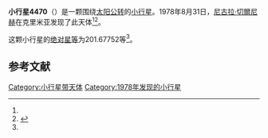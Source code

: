{{Infobox planet
| bgcolour = #FFFFC0
| name = 4470 Sergeev-Censkij
| symbol = 
| image = 
| caption = 
| discovery = yes
| discovery_ref = 
| discoverer = [[尼古拉·切爾尼赫|尼古拉·切爾尼赫]]
| discovery_site = [[克里米亚|克里米亚]] 
| discovered = 1978年8月31日
| designations = yes
| mp_name = 
| named_after = 
| alt_names = 1978 QP1/ 1973 UF2 / 1979 XU1 / 1984 UJ4
| mp_category = [[主带小行星|主带小行星]]
| orbit_ref = <ref name="a">[http://ssd.jpl.nasa.gov/sbdb.cgi?sstr=4470 4470 Sergeev-Censkij] {{Wayback|url=http://ssd.jpl.nasa.gov/sbdb.cgi?sstr=4470 |date=20201124005359 }}，小行星數據庫瀏覽器（JPL Small-Body Database Browser）－[[美国国家航空航天局|美国国家航空航天局]]喷气推进实验室</ref>
| epoch = 2456400.5 (2013年4月18日更新)
| aphelion = {{convert|3.6661000|AU|km|3|abbr=on|lk=out}}
| perihelion = {{convert|2.6230846|AU|km|3|abbr=on}}
| semimajor = {{convert|3.1445923|AU|km|3|abbr=on}}
| eccentricity = 0.1658427
| period = 2036.783864 [[日|日]]<br />5.58[[儒略年|儒略年]]
| avg_speed = 
| inclination = 2.45062
| asc_node = 120.05733
| mean_anomaly = 
| arg_peri = 201.67752
| satellites = 
| physical_characteristics = yes
| dimensions = 
| mass = 
| density = 
| surface_grav = 
| escape_velocity = 
| sidereal_day = 
| axial_tilt = 
| pole_ecliptic_lat = 
| pole_ecliptic_lon = 
| albedo = 
| temperatures= 
| temp_name1 = 
| mean_temp_1 = 
| max_temp_1 = 
| temp_name2 = 
| max_temp_2 = 
| spectral_type = 
| abs_magnitude = 201.67752
}}

'''小行星4470'''（{{lang-en|4470 Sergeev-Censkij}}）是一颗围绕[[太阳|太阳]][[公转|公转]]的[[小行星|小行星]]。1978年8月31日，[[尼古拉·切爾尼赫|尼古拉·切爾尼赫]]在克里米亚发现了此天体<ref name="a" /><ref>{{cite news|title=小行星列表|url=http://cfa-www.harvard.edu/iau/lists/NumberedMPs.txt|accessdate=2013-07-08|newspaper=哈佛大学|archive-date=2008-05-17|archive-url=https://web.archive.org/web/20080517010638/http://cfa-www.harvard.edu/iau/lists/NumberedMPs.txt|dead-url=no}}</ref>。

这颗小行星的[[绝对星等|绝对星等]]为201.67752等<ref name="a" />。

==参考文献==
{{reflist}}
{{Minor Planet Number|[[小行星4469|小行星4469]]|[[小行星4471|小行星4471]]}}

{{小天体}}

[[Category:小行星带天体|Category:小行星带天体]]
[[Category:1978年发现的小行星|Category:1978年发现的小行星]]

{{asteroid-stub}}